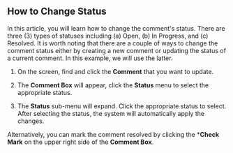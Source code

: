 ## How to Change Status

In this article, you will learn how to change the comment's status. There are three (3) types of statuses including (a) Open, (b) In Progress, and (c) Resolved. It is worth noting that there are a couple of ways to change the comment status either by creating a new comment or updating the status of a current comment. In this example, we will use the latter.

1. On the screen, find and click the **Comment** that you want to update.



2. The **Comment Box** will appear, click the **Status** menu to select the appropriate status.



3. The **Status** sub-menu will expand. Click the appropriate status to select. After selecting the status, the system will automatically apply the changes.

Alternatively, you can mark the comment resolved by clicking the ***Check Mark** on the upper right side of the **Comment Box**.
